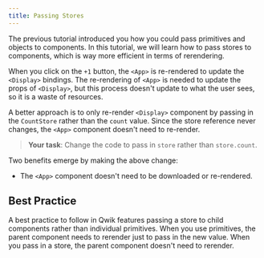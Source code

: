 ```yaml
---
title: Passing Stores
---
```


The previous tutorial introduced you how you could pass primitives and objects to components. In this tutorial, we will learn how to pass stores to components, which is way more efficient in terms of rerendering.

When you click on the `+1` button, the `<App>` is re-rendered to update the `<Display>` bindings. The re-rendering of `<App>` is needed to update the props of `<Display>`, but this process doesn't update to what the user sees, so it is a waste of resources.

A better approach is to only re-render `<Display>` component by passing in the `CountStore` rather than the `count` value. Since the store reference never changes, the `<App>` component doesn't need to re-render.

> **Your task**: Change the code to pass in `store` rather than `store.count`.

Two benefits emerge by making the above change:

- The `<App>` component doesn't need to be downloaded or re-rendered.

## Best Practice

A best practice to follow in Qwik features passing a store to child components rather than individual primitives. When you use primitives, the parent component needs to rerender just to pass in the new value. When you pass in a store, the parent component doesn't need to rerender.
